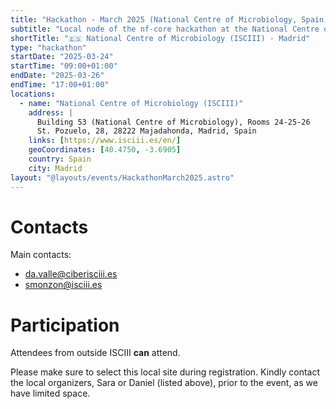 ```yaml
---
title: "Hackathon - March 2025 (National Centre of Microbiology, Spain)"
subtitle: "Local node of the nf-core hackathon at the National Centre of Microbiology (ISCIII), Spain"
shortTitle: "🇪🇸 National Centre of Microbiology (ISCIII) - Madrid"
type: "hackathon"
startDate: "2025-03-24"
startTime: "09:00+01:00"
endDate: "2025-03-26"
endTime: "17:00+01:00"
locations:
  - name: "National Centre of Microbiology (ISCIII)"
    address: |
      Building 53 (National Centre of Microbiology), Rooms 24-25-26
      St. Pozuelo, 28, 28222 Majadahonda, Madrid, Spain
    links: [https://www.isciii.es/en/]
    geoCoordinates: [40.4750, -3.6905]
    country: Spain
    city: Madrid
layout: "@layouts/events/HackathonMarch2025.astro"
---
```


# Contacts

Main contacts:
- [da.valle@ciberisciii.es](mailto:da.valle@ciberisciii.es)
- [smonzon@isciii.es](mailto:smonzon@isciii.es)

# Participation

Attendees from outside ISCIII **can** attend.

Please make sure to select this local site during registration.
Kindly contact the local organizers, Sara or Daniel (listed above), prior to the event, as we have limited space.
